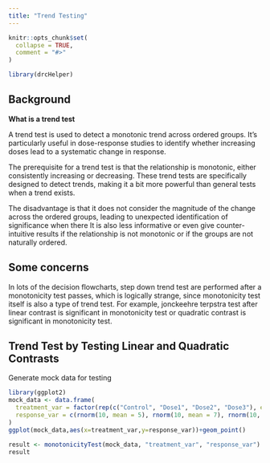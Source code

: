 ```yaml
---
title: "Trend Testing"
---
```


```r
knitr::opts_chunk$set(
  collapse = TRUE,
  comment = "#>"
)
```

```r
library(drcHelper)
```

## Background

**What is a trend test**

A trend test is used to detect a monotonic trend across ordered groups. It's particularly useful in dose-response studies to identify whether increasing doses lead to a systematic change in response.

The prerequisite for a trend test is that the relationship is monotonic, either consistently increasing or decreasing. These trend tests are specifically designed to detect trends, making it a bit more powerful than general tests when a trend exists.

The disadvantage is that it does not consider the magnitude of the change across the ordered groups, leading to unexpected identification of significance when there It is also less informative or even give counter-intuitive results if the relationship is not monotonic or if the groups are not naturally ordered.


## Some concerns

In lots of the decision flowcharts, step down trend test are performed after a monotonicity test passes, which is logically strange, since monotonicity test itself is also a type of trend test. For example, jonckeehre terpstra test after linear contrast is significant in monotonicity test or quadratic contrast is significant in monotonicity test. 


## Trend Test by Testing Linear and Quadratic Contrasts

Generate mock data for testing

```r
library(ggplot2)
mock_data <- data.frame(
  treatment_var = factor(rep(c("Control", "Dose1", "Dose2", "Dose3"), each = 10)),
  response_var = c(rnorm(10, mean = 5), rnorm(10, mean = 7), rnorm(10, mean = 8), rnorm(10, mean = 10))
)
ggplot(mock_data,aes(x=treatment_var,y=response_var))+geom_point()
```

```r
result <- monotonicityTest(mock_data, "treatment_var", "response_var")
result
```

